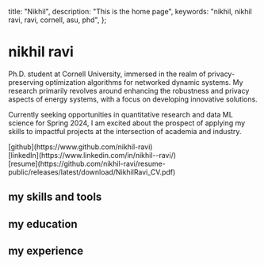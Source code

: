 
  title: "Nikhil",
  description: "This is the home page",
  keywords: "nikhil, nikhil ravi, ravi, cornell, asu, phd",
};

# nikhil ravi

Ph.D. student at Cornell University, immersed in the realm of privacy-preserving optimization algorithms for networked dynamic systems. My research primarily revolves around enhancing the robustness and privacy aspects of energy systems, with a focus on developing innovative solutions.

Currently seeking opportunities in quantitative research and data ML science for
Spring 2024, I am excited about the prospect of applying my skills to impactful projects
at the intersection of academia and industry.

<div className="-mt-5 flex flex-wrap gap-4">
  <div className="flex items-center gap-2">
    <FaGithub />
    [github](https://www.github.com/nikhil-ravi)
  </div>
  <div className="flex items-center gap-2">
    <FaLinkedinIn />
    [linkedIn](https://www.linkedin.com/in/nikhil--ravi/)
  </div>
  <div className="flex items-center gap-2">
    <CgDetailsMore />
    [resume](https://github.com/nikhil-ravi/resume-public/releases/latest/download/NikhilRavi_CV.pdf)
  </div>
</div>

## my skills and tools

<Skills />

## my education

<Education />

## my experience

<Work />
